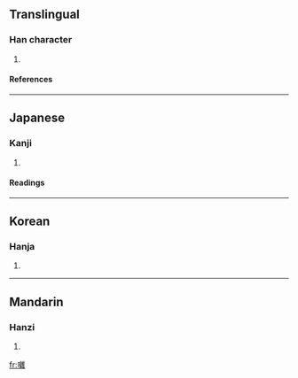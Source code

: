 ==Translingual==
===Han character===
{{Han char|rn=30|rad=口|as=18|sn=21|four=6001<sub>4</sub>|canj=口卜木土 (RYDG)}}
# {{defn|Han}}
====References====
{{Han ref|kx=0215.020|dkj=04619|dj=0438.030|hdz=10706.110|uh=56C3|ud=22211|bh=F5C4|bd=62916}}
----
==Japanese==
===Kanji===
{{ja-kanji|grade=|rs=口18}}
# {{defn|Japanese}} 
====Readings====
{{ja-readings|on=[[そう]] (sō)|kun=[[はやし]] (hayashi), [[はやす]] (hayasu)}}
----
==Korean==
===Hanja===
{{ko-hanja|hangeul=잡|rv=jap|mr=chap}}
# {{defn|Korean}}
----
==Mandarin==
===Hanzi===
{{cmn-hanzi|pin=[[cà]] ([[ca4]])|wg=ts'a<sup>4</sup>}}
# {{defn|Mandarin}}

[[fr:囃]]